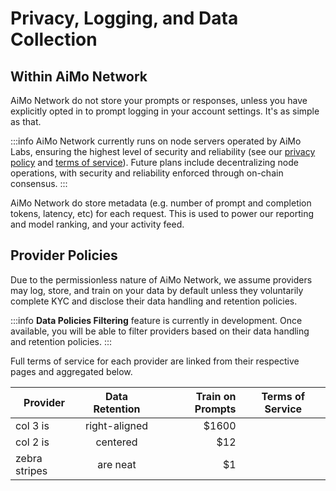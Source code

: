# Privacy, Logging, and Data Collection

## Within AiMo Network

AiMo Network do not store your prompts or responses, unless you have explicitly opted in to prompt logging in your account settings. It's as simple as that.

:::info
AiMo Network currently runs on node servers operated by AiMo Labs, ensuring the highest level of security and reliability (see our [privacy policy](https://aimo.network/privacy-policy) and [terms of service](https://aimo.network/terms-of-service)). Future plans include decentralizing node operations, with security and reliability enforced through on-chain consensus.
:::

AiMo Network do store metadata (e.g. number of prompt and completion tokens, latency, etc) for each request. This is used to power our reporting and model ranking, and your activity feed.

## Provider Policies

Due to the permissionless nature of AiMo Network, we assume providers may log, store, and train on your data by default unless they voluntarily complete KYC and disclose their data handling and retention policies.

:::info
**Data Policies Filtering** feature is currently in development. Once available, you will be able to filter providers based on their data handling and retention policies.
:::

Full terms of service for each provider are linked from their respective pages and aggregated below.

| Provider      | Data Retention | Train on Prompts  |Terms of Service|
| ------------- |:--------------:| -----------------:|:--------------:|
| col 3 is      | right-aligned  | $1600             |                |
| col 2 is      | centered       |   $12             |                |
| zebra stripes | are neat       |    $1             |                |
